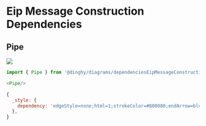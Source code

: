 
# Eip Message Construction Dependencies


## Pipe

<Tabs>
  <TabItem value="Preview">

![](./pipe.png#drawio)

  </TabItem>
  <TabItem value="Usage">
    
```js
import { Pipe } from '@dinghy/diagrams/dependenciesEipMessageConstruction'

<Pipe/>
```

  </TabItem>
  <TabItem value="Definition">
    
```js
{
  _style: {
    dependency: 'edgeStyle=none;html=1;strokeColor=#808080;endArrow=block;endSize=10;dashed=0;verticalAlign=bottom;strokeWidth=2;',
  },
}
```

  </TabItem>
</Tabs>

